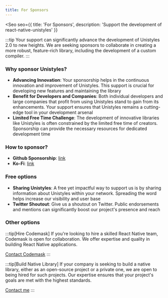```yaml
---
title: For Sponsors
---
```



<Seo
    seo={{
        title: 'For Sponsors',
        description: 'Support the development of react-native-unistyles'
    }}
>

:::tip
Your support can significantly advance the development of Unistyles 2.0 to new heights. We are seeking sponsors to collaborate in creating a more robust, feature-rich library, including the development of a custom compiler.
:::

### Why sponsor Unistyles?

- **Advancing Innovation**: Your sponsorship helps in the continuous innovation and improvement of Unistyles. This support is crucial for developing new features and maintaining the library
- **Benefit for Developers and Companies**: Both individual developers and large companies that profit from using Unistyles stand to gain from its enhancements. Your support ensures that Unistyles remains a cutting-edge tool in your development arsenal
- **Limited Free Time Challenge**: The development of innovative libraries like Unistyles is often constrained by the limited free time of creators. Sponsorship can provide the necessary resources for dedicated development time

### How to sponsor?

- **Github Sponsorship**: [link](https://github.com/sponsors/jpudysz)
- **Ko-Fi**: [link](https://ko-fi.com/jpudysz)

### Free options
- **Sharing Unistyles**: A free yet impactful way to support us is by sharing information about Unistyles within your network. Spreading the word helps increase our visibility and user base
- **Twitter Shoutout**: Give us a shoutout on Twitter. Public endorsements and mentions can significantly boost our project's presence and reach

### Other options

:::tip[Hire Codemask]
If you're looking to hire a skilled React Native team, Codemask is open for collaboration. We offer expertise and quality in building React Native applications.

[Contact Codemask](https://codemask.com)
:::

:::tip[Build Native Library]
 If your company is seeking to build a native library, either as an open-source project or a private one, we are open to being hired for such projects.
Our expertise ensures that your project's goals are met with the highest standards.

[Contact me](https://x.com/jpudysz)
:::

</Seo>
